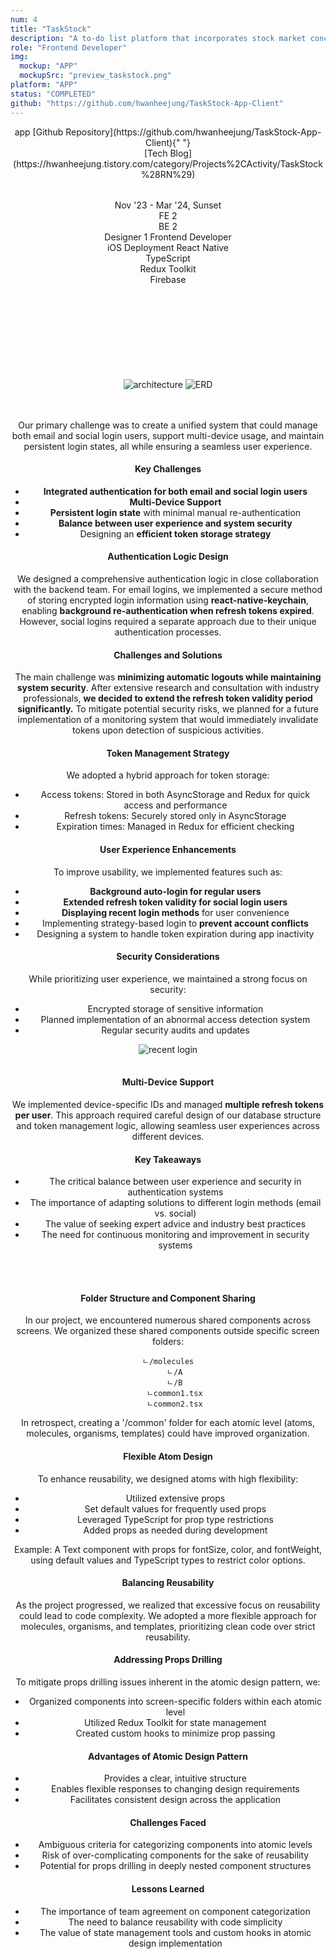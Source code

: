 ```yaml
---
num: 4
title: "TaskStock"
description: "A to-do list platform that incorporates stock market concepts to motivate users by tracking their growth in real-time."
role: "Frontend Developer"
img:
  mockup: "APP"
  mockupSrc: "preview_taskstock.png"
platform: "APP"
status: "COMPLETED"
github: "https://github.com/hwanheejung/TaskStock-App-Client"
---
```


<Header title="Project Overview" subTitle="process highlights" />

<Table>
  <OverviewItem title="Focus">app</OverviewItem>
  <OverviewItem title="Links">
    [Github Repository](https://github.com/hwanheejung/TaskStock-App-Client){" "}
    <br /> [Tech
    Blog](https://hwanheejung.tistory.com/category/Projects%2CActivity/TaskStock%28RN%29)
  </OverviewItem>
</Table>
<Divider />
<Table>
  <OverviewItem title="Timeline & Status">
    Nov '23 - Mar '24, Sunset <br />
  </OverviewItem>
  <OverviewItem title="Team">
    FE 2 <br />
    BE 2 <br />
    Designer 1
  </OverviewItem>
  <OverviewItem title="Responsibilities">
    Frontend Developer <br />
    iOS Deployment
  </OverviewItem>
  <OverviewItem title="FE Tech Stack">
    React Native <br />
    TypeScript <br />
    Redux Toolkit <br />
    Firebase <br />
  </OverviewItem>
</Table>

<br />
<br />

<Header title="Summary" />
<br />
<Process>
  <Process.Item
    num={1}
    title="About TaskStock"
    lists={["Background", "Django to RN"]}
  />
  <Process.Item
    num={2}
    title="Technology"
    lists={["JWT", "Architecture", "iOS Deployment"]}
  />
  <Process.Item num={3} title="Collaboration" lists={["Agile-Sprint", "Standup Meeting", "Tech Wiki"]} />
  <Process.Item num={4} title="Production" lists={["Beta-Testing", "Result"]} />
  <Process.Item num={5} title="Reflection" lists={["Blockers", "Key Takeaways", "Next Step"]} />

</Process>

<br />
<br />

<Header title="About TaskStock" />

<br />
<br />

<Header title="Technology" subTitle="Key Features and Technical Decisions" />
<Image
  src={"/projects/taskstock/architecture.png"}
  width={1200}
  height={400}
  alt="architecture"
  description="Architecture"
/>
<Image
  src={"/projects/taskstock/erd.jpg"}
  width={1200}
  height={400}
  alt="ERD"
  description="ERD"
/>
<br />
<Process>
  <Process.Item
    num={1}
    title="JWT"
    lists={[
      "Email&Social Login",
      "Multi Device Support",
      "Background Auto-Login",
      "UX vs Security",
    ]}
  />
  <Process.Item
    num={2}
    title="Architecture"
    lists={["Atomic Design Pattern"]}
  />
  <Process.Item num={3} title="Deployment" lists={["iOS"]} />
</Process>

<br />

<Header title="JWT" subTitle="Technology" type="secondary" />

<br />

Our primary challenge was to create a unified system that could manage both email and social login users, support multi-device usage, and maintain persistent login states, all while ensuring a seamless user experience.

#### Key Challenges

- **Integrated authentication for both email and social login users**
- **Multi-Device Support**
- **Persistent login state** with minimal manual re-authentication
- **Balance between user experience and system security**
- Designing an **efficient token storage strategy**

#### Authentication Logic Design

We designed a comprehensive authentication logic in close collaboration with the backend team.
For email logins, we implemented a secure method of storing encrypted login information using **react-native-keychain**, enabling **background re-authentication when refresh tokens expired**.
However, social logins required a separate approach due to their unique authentication processes.

#### Challenges and Solutions

The main challenge was **minimizing automatic logouts while maintaining system security**.
After extensive research and consultation with industry professionals, **we decided to extend the refresh token validity period significantly.**
To mitigate potential security risks, we planned for a future implementation of a monitoring system that would immediately invalidate tokens upon detection of suspicious activities.

#### Token Management Strategy

We adopted a hybrid approach for token storage:

- Access tokens: Stored in both AsyncStorage and Redux for quick access and performance
- Refresh tokens: Securely stored only in AsyncStorage
- Expiration times: Managed in Redux for efficient checking

<Table>
<div>

#### User Experience Enhancements

To improve usability, we implemented features such as:

- **Background auto-login for regular users**
- **Extended refresh token validity for social login users**
- **Displaying recent login methods** for user convenience
- Implementing strategy-based login to **prevent account conflicts**
- Designing a system to handle token expiration during app inactivity

#### Security Considerations

While prioritizing user experience, we maintained a strong focus on security:

- Encrypted storage of sensitive information
- Planned implementation of an abnormal access detection system
- Regular security audits and updates

</div>
<Image
  src={"/projects/taskstock/recentLogin.png"}
  width={300}
  height={400}
  alt="recent login"
  description="displaying recent login method"
/>
</Table>

#### Multi-Device Support

We implemented device-specific IDs and managed **multiple refresh tokens per user**.
This approach required careful design of our database structure and token management logic, allowing seamless user experiences across different devices.

#### Key Takeaways

- The critical balance between user experience and security in authentication systems
- The importance of adapting solutions to different login methods (email vs. social)
- The value of seeking expert advice and industry best practices
- The need for continuous monitoring and improvement in security systems

<br />

<Callout link="https://hwanheejung.tistory.com/15" />

<br />

<Header title="Atomic Design Pattern" subTitle="Technology" type="secondary" />

#### Folder Structure and Component Sharing

In our project, we encountered numerous shared components across screens. We organized these shared components outside specific screen folders:

```text
ㄴ/molecules
   ㄴ/A
   ㄴ/B
   ㄴcommon1.tsx
   ㄴcommon2.tsx
```

In retrospect, creating a '/common' folder for each atomic level (atoms, molecules, organisms, templates) could have improved organization.

#### Flexible Atom Design

To enhance reusability, we designed atoms with high flexibility:

- Utilized extensive props
- Set default values for frequently used props
- Leveraged TypeScript for prop type restrictions
- Added props as needed during development

Example: A Text component with props for fontSize, color, and fontWeight, using default values and TypeScript types to restrict color options.

#### Balancing Reusability

As the project progressed, we realized that excessive focus on reusability could lead to code complexity.
We adopted a more flexible approach for molecules, organisms, and templates, prioritizing clean code over strict reusability.

#### Addressing Props Drilling

To mitigate props drilling issues inherent in the atomic design pattern, we:

- Organized components into screen-specific folders within each atomic level
- Utilized Redux Toolkit for state management
- Created custom hooks to minimize prop passing

#### Advantages of Atomic Design Pattern

- Provides a clear, intuitive structure
- Enables flexible responses to changing design requirements
- Facilitates consistent design across the application

#### Challenges Faced

- Ambiguous criteria for categorizing components into atomic levels
- Risk of over-complicating components for the sake of reusability
- Potential for props drilling in deeply nested component structures

#### Lessons Learned

- The importance of team agreement on component categorization
- The need to balance reusability with code simplicity
- The value of state management tools and custom hooks in atomic design implementation

<br />

<Callout link="https://hwanheejung.tistory.com/13" />

<Header title="iOS Deployment" subTitle="Technology" type="secondary" />

<Header title="Reflection" />
